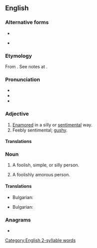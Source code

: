==English==

===Alternative forms===
* {{l|en|spooney}}
* {{l|en|spoonie}} {{qual|noun only}}

===Etymology===
From {{af|en|spoon|-y}}. See notes at {{m|en|spoonie}}.

===Pronunciation===
* {{IPA|en|/ˈspuː.ni/}}
* {{audio|en|LL-Q1860 (eng)-Vealhurl-spoony.wav ‎|Audio (UK)}}
* {{rhymes|en|uːni}}

===Adjective===
{{en-adj|er}}

# [[enamored|Enamored]] in a silly or [[sentimental]] way.
# Feebly sentimental; [[gushy]].

====Translations====
{{trans-top|enamored in a silly or sentimental way}}
{{trans-mid}}
{{trans-bottom}}

{{trans-top|feebly sentimental}}
{{trans-mid}}
{{trans-bottom}}

===Noun===
{{en-noun}}

# {{lb|en|informal}} A foolish, simple, or silly person.
# {{lb|en|informal}} A foolishly amorous person.

====Translations====
{{trans-top|foolish, simple, or silly person}}
* Bulgarian: {{t+|bg|влюбен|m|sc=Cyrl}}
{{trans-mid}}
{{trans-bottom}}

{{trans-top|foolishly amorous person}}
* Bulgarian: {{t+|bg|сантиментален|m|sc=Cyrl}}
{{trans-mid}}
{{trans-bottom}}

===Anagrams===
* {{anagrams|en|a=noopsy|Snoopy|opsony|poyson|snoopy|yopons}}

[[Category:English 2-syllable words]]
